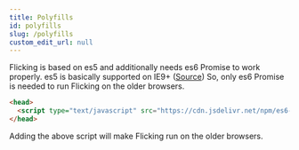 ```yaml
---
title: Polyfills
id: polyfills
slug: /polyfills
custom_edit_url: null
---
```


Flicking is based on es5 and additionally needs es6 Promise to work properly.
es5 is basically supported on IE9+ ([Source](http://kangax.github.io/compat-table/es5/))
So, only es6 Promise is needed to run Flicking on the older browsers.

```html
<head>
  <script type="text/javascript" src="https://cdn.jsdelivr.net/npm/es6-promise/dist/es6-promise.auto.js"></script>
</head>
```

Adding the above script will make Flicking run on the older browsers.
